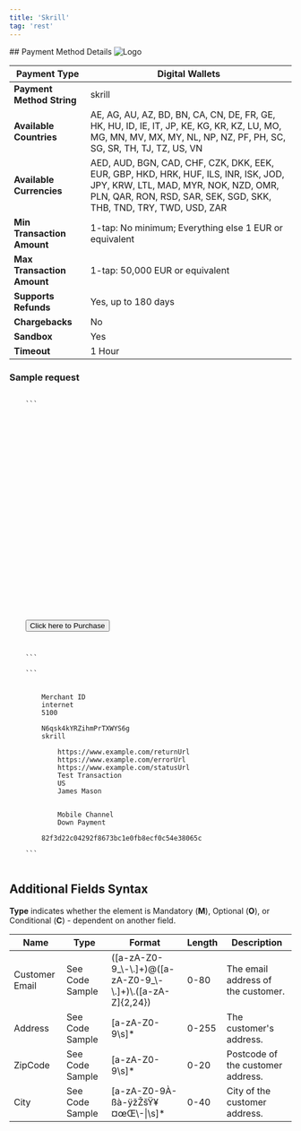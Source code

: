 ```yaml
---
title: 'Skrill'
tag: 'rest'
---
```

        
<div className="flex justify-between items-baseline">
    ## Payment Method Details
    <img alt="Logo" style={{maxWidth: "150px"}} src="/sites/default/files/migrated_images/assets/images/apms/skrill.png" />
</div>

| **Payment Type**           | Digital Wallets                                                                                                                                                                                   |
| -------------------------- | ------------------------------------------------------------------------------------------------------------------------------------------------------------------------------------------------- |
| **Payment Method String**  | skrill                                                                                                                                                                                            |
| **Available Countries**    | AE, AG, AU, AZ, BD, BN, CA, CN, DE, FR, GE, HK, HU, ID, IE, IT, JP, KE, KG, KR, KZ, LU, MO, MG, MN, MV, MX, MY, NL, NP, NZ, PF, PH, SC, SG, SR, TH, TJ, TZ, US, VN                                |
| **Available Currencies**   | AED, AUD, BGN, CAD, CHF, CZK, DKK, EEK, EUR, GBP, HKD, HRK, HUF, ILS, INR, ISK, JOD, JPY, KRW, LTL, MAD, MYR, NOK, NZD, OMR, PLN, QAR, RON, RSD, SAR, SEK, SGD, SKK, THB, TND, TRY, TWD, USD, ZAR |
| **Min Transaction Amount** | 1-tap: No minimum; Everything else 1 EUR or equivalent                                                                                                                                            |
| **Max Transaction Amount** | 1-tap: 50,000 EUR or equivalent                                                                                                                                                                   |
| **Supports Refunds**       | Yes, up to 180 days                                                                                                                                                                               |
| **Chargebacks**            | No                                                                                                                                                                                                |
| **Sandbox**                | Yes                                                                                                                                                                                               |
| **Timeout**                | 1 Hour                                                                                                                                                                                            |

### Sample request
<CodeGroup>
	<Code id="html" title="HTTP POST (HPP)" language="markup" active>
	```
	<form method="POST" action="https://pay.sandbox.realexpayments.com/pay">
	<input type="hidden" name="TIMESTAMP" value ="{{ timestamp }}">
	<input type="hidden" name="MERCHANT_ID" value ="{{merchantId}}">
	<input type="hidden" name="ACCOUNT" value ="internet">
	<input type="hidden" name="ORDER_ID" value ="20230207173703-63e28c3fccc12">
	<input type="hidden" name="AMOUNT" value ="5100">
	<input type="hidden" name="CURRENCY" value ="USD">
	<input type="hidden" name="SHA1HASH" value ="75108a521aac82225493ab073da61687577eb652">
	<input type="hidden" name="AUTO_SETTLE_FLAG" value ="1">
	<input type="hidden" name="HPP_VERSION" value ="2">
	<input type="hidden" name="HPP_CUSTOMER_COUNTRY" value ="US">
	<input type="hidden" name="HPP_CUSTOMER_FIRSTNAME" value ="James">
	<input type="hidden" name="HPP_CUSTOMER_LASTNAME" value ="Mason">
	<input type="hidden" name="MERCHANT_RESPONSE_URL" value =”https://www.example.com/statusUrl”>
	<input type="hidden" name="HPP_TX_STATUS_URL" value =”https://www.example.com/statusUrl”>
	<input type="hidden" name="HPP_ADDRESS_MATCH_INDICATOR" value ="false">
	<input type="hidden" name="HPP_BILLING_STREET1" value ="Flat 123">
	<input type="hidden" name="HPP_BILLING_CITY" value ="Halifax">
	<input type="hidden" name="HPP_BILLING_POSTALCODE" value ="E77 4QJ">
	<input type="hidden" name="HPP_BILLING_COUNTRY" value ="826">
	<input type="hidden" name="HPP_LANG" value ="EN">
	<input type="hidden" name="HPP_CHALLENGE_REQUEST_INDICATOR" value ="NO_PREFERENCE">
	<input type="hidden" name="HPP_CUSTOMER_EMAIL" value ="james.mason@example.com">
	<input type="hidden" name="COMMENT1" value="Mobile Channel">
	<input type="hidden" name="COMMENT2" value="Down Payment">
	<input type="hidden" name="CARD_PAYMENT_BUTTON" value="Pay Now">
	<input type="submit" value="Click here to Purchase">
	</form>
	```
	</Code>
	<Code id="xml" title="XML" language="markup">
	```
	<?xml version='1.0' encoding='UTF-8'?>			
	<request type='payment-set' timestamp='{{timestamp}}'>			
		<merchantid>Merchant ID</merchantid>		
		<account>internet</account>		
		<amount currency='USD'>5100</amount>		
		<autosettle flag='1' />		
		<orderid>N6qsk4kYRZihmPrTXWYS6g</orderid>		
		<paymentmethod>skrill</paymentmethod>		
		<paymentmethoddetails>		
			<returnurl>https://www.example.com/returnUrl</returnurl>	
			<errorurl>https://www.example.com/errorUrl</errorurl>	
			<statusupdateurl>https://www.example.com/statusUrl</statusupdateurl>	
			<descriptor>Test Transaction</descriptor>	
			<country>US</country>	
			<accountholdername>James Mason</accountholdername>		
		</paymentmethoddetails>		
		<comments>		
			<comment id='1'>Mobile Channel</comment>	
			<comment id='2'>Down Payment</comment>	
		</comments>		
		<sha1hash>82f3d22c04292f8673bc1e0fb8ecf0c54e38065c</sha1hash>		
	</request>
	```
	</Code>
</CodeGroup>

## Additional Fields Syntax

**Type** indicates whether the element is Mandatory (**M**), Optional (**O**), or Conditional (**C**) - dependent on another field.

| Name           | Type            | Format                                                                 | Length | Description                        |
| -------------- | --------------- | ---------------------------------------------------------------------- | ------ | ---------------------------------- |
| Customer Email | See Code Sample | (\[a-zA-Z0-9\_\\-\\.\]+)@(\[a-zA-Z0-9\_\\-\\.\]+)\\.(\[a-zA-Z\]{2,24}) | 0-80   | The email address of the customer. |
| Address        | See Code Sample | \[a-zA-Z0-9\\s\]\*                                                     | 0-255  | The customer's address.            |
| ZipCode        | See Code Sample | \[a-zA-Z0-9\\s\]\*                                                     | 0-20   | Postcode of the customer address.  |
| City           | See Code Sample | \[a-zA-Z0-9À-ßà-ÿžŽšŸ¥¤œŒ\\-\|\\s\]\*                                  | 0-40   | City of the customer address.      |